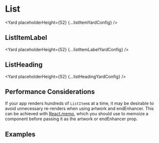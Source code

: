 <!--
Copyright (c) Uber Technologies, Inc.

This source code is licensed under the MIT license found in the
LICENSE file in the root directory of this source tree.
-->






# List

<Yard placeholderHeight={52} {...listItemYardConfig} />

## ListItemLabel

<Yard placeholderHeight={52} {...listItemLabelYardConfig} />

## ListHeading

<Yard placeholderHeight={52} {...listHeadingYardConfig} />

## Performance Considerations

If your app renders hundreds of `ListItem`s at a time, it may be desirable to avoid unnecessary re-renders when using artwork and endEnhancer. This can be achieved with [React.memo](https://reactjs.org/docs/react-api.html#reactmemo), which you should use to memoize a component before passing it as the artwork or endEnhancer prop.

## Examples

<Example title="Basic usage" path="list/basic.js">
  <Basic />
</Example>

<Example title="Artwork sizes" path="list/artwork-sizes.js">
  <ArtworkSizes />
</Example>

<Example title="End enhancers" path="list/enhancers.js">
  <Enhancers />
</Example>

<Example title="Sublist" path="list/sublist.js">
  <Sublist />
</Example>

<Example title="Usage with Menu" path="list/menu-adapter.js">
  <MenuAdapter />
</Example>

<Exports component={ListExports} title="List exports" path="baseui/list" />
